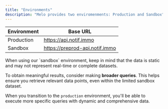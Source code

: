 ```yaml
---
title: "Environments"
description: "Melo provides two enviromenments: Production and Sandbox"
---
```


| Environment      | Base URL |
| -----------------| -------- |
| Production       | https://api.notif.immo    |
| Sandbox   | https://preprod-api.notif.immo       |

<Tip>
When using our `sandbox` environment, keep in mind that the data is static and may not represent real-time or complete datasets. 

To obtain meaningful results, consider making **broader queries**. This helps ensure you retrieve relevant data points, even within the limited sandbox dataset. 

When you transition to the `production` environment, you'll be able to execute more specific queries with dynamic and comprehensive data.
</Tip>